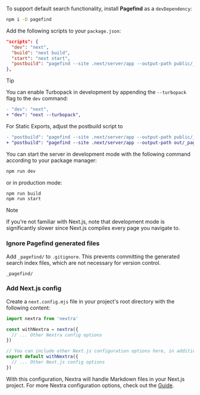 To support default search functionality, install **Pagefind** as a `devDependency`:

```sh npm2yarn
npm i -D pagefind
```

Add the following scripts to your `package.json`:

```json filename="package.json"
"scripts": {
  "dev": "next",
  "build": "next build",
  "start": "next start",
  "postbuild": "pagefind --site .next/server/app --output-path public/_pagefind"
},
```

> [!TIP]
>
> You can enable Turbopack in development by appending the `--turbopack` flag to
> the `dev` command:
>
> ```diff filename="package.json"
> - "dev": "next",
> + "dev": "next --turbopack",
> ```
>
> For Static Exports, adjust the postbuild script to
>
> ```diff filename="package.json"
> - "postbuild": "pagefind --site .next/server/app --output-path public/_pagefind",
> + "postbuild": "pagefind --site .next/server/app --output-path out/_pagefind"
> ```

You can start the server in development mode with the following command
according to your package manager:

```sh npm2yarn
npm run dev
```

or in production mode:

```sh npm2yarn
npm run build
npm run start
```

> [!NOTE]
>
> If you're not familiar with Next.js, note that development mode is
> significantly slower since Next.js compiles every page you navigate to.

### Ignore Pagefind generated files

Add `_pagefind/` to `.gitignore`. This prevents committing the generated search index files, which are not necessary for version control.

```plaintext filename=".gitignore"
_pagefind/
```

### Add Next.js config

Create a `next.config.mjs` file in your project's root directory with the
following content:

```js filename="next.config.mjs"
import nextra from 'nextra'

const withNextra = nextra({
  // ... Other Nextra config options
})

// You can include other Next.js configuration options here, in addition to Nextra settings:
export default withNextra({
  // ... Other Next.js config options
})
```

With this configuration, Nextra will handle Markdown files in your Next.js
project. For more Nextra configuration options, check out the
[Guide](/docs/guide).
